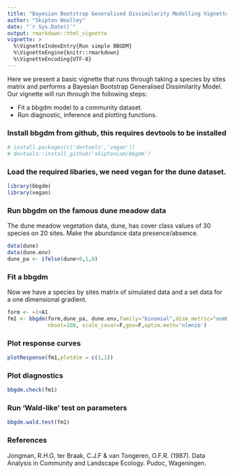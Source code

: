 ```yaml
---
title: "Bayesian Bootstrap Generalised Dissimilarity Modelling Vignette"
author: "Skipton Woolley"
date: "`r Sys.Date()`"
output: rmarkdown::html_vignette
vignette: >
  %\VignetteIndexEntry{Run simple BBGDM}
  %\VignetteEngine{knitr::rmarkdown}
  %\VignetteEncoding{UTF-8}
---
```



Here we present a basic vignette that runs through taking a species by sites matrix and performs a Bayesian Bootstrap Generalised Dissimilarity Model. Our vignette will run through the following steps:

- Fit a bbgdm model to a community dataset.
- Run diagnostic, inference and plotting functions.

### Install bbgdm from github, this requires devtools to be installed

```r
# install.packages(c('devtools','vegan'))
# devtools::install_github('skiptoniam/bbgdm')
```

### Load the required libaries, we need vegan for the dune dataset.
```r
library(bbgdm)
library(vegan)
```

### Run bbgdm on the famous dune meadow data
The dune meadow vegetation data, dune, has cover class values of 30 species on 20 sites.
Make the abundance data presence/absence.
```r
data(dune)
data(dune.env)
dune_pa <- ifelse(dune>0,1,0)
```

### Fit a bbgdm
Now we have a species by sites matrix of simulated data and a set data for a one dimensional gradient.
```r
form <- ~1+A1
fm1 <- bbgdm(form,dune_pa, dune.env,family="binomial",dism_metric="number_shared",
             nboot=100, scale_covar=F,geo=F,optim.meth='nlmnib')
```

### Plot response curves
```r
plotResponse(fm1,plotdim = c(1,1))
```
### Plot diagnostics
```r
bbgdm.check(fm1)
```
### Run 'Wald-like' test on parameters
```r
bbgdm.wald.test(fm1)
```

### References
Jongman, R.H.G, ter Braak, C.J.F & van Tongeren, O.F.R. (1987). Data Analysis in Community and Landscape Ecology. Pudoc, Wageningen.
